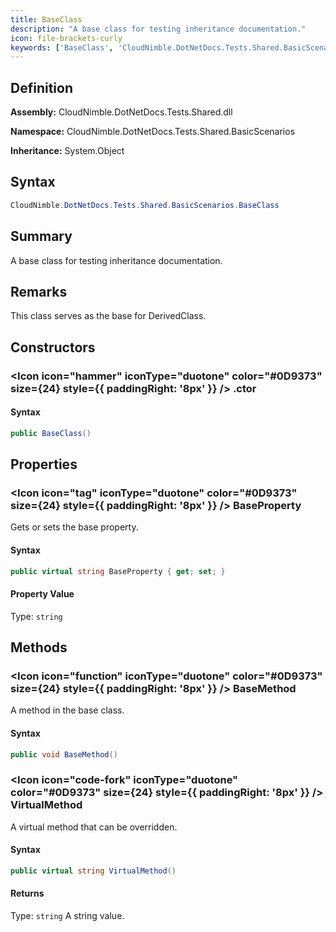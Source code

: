 ```yaml
---
title: BaseClass
description: "A base class for testing inheritance documentation."
icon: file-brackets-curly
keywords: ['BaseClass', 'CloudNimble.DotNetDocs.Tests.Shared.BasicScenarios.BaseClass', 'CloudNimble.DotNetDocs.Tests.Shared.BasicScenarios', 'class', 'System.Object']
---
```


## Definition

**Assembly:** CloudNimble.DotNetDocs.Tests.Shared.dll

**Namespace:** CloudNimble.DotNetDocs.Tests.Shared.BasicScenarios

**Inheritance:** System.Object

## Syntax

```csharp
CloudNimble.DotNetDocs.Tests.Shared.BasicScenarios.BaseClass
```

## Summary

A base class for testing inheritance documentation.

## Remarks

This class serves as the base for DerivedClass.

## Constructors

### <Icon icon="hammer" iconType="duotone" color="#0D9373" size={24} style={{ paddingRight: '8px' }} />  .ctor

#### Syntax

```csharp
public BaseClass()
```

## Properties

### <Icon icon="tag" iconType="duotone" color="#0D9373" size={24} style={{ paddingRight: '8px' }} />  BaseProperty

Gets or sets the base property.

#### Syntax

```csharp
public virtual string BaseProperty { get; set; }
```

#### Property Value

Type: `string`

## Methods

### <Icon icon="function" iconType="duotone" color="#0D9373" size={24} style={{ paddingRight: '8px' }} />  BaseMethod

A method in the base class.

#### Syntax

```csharp
public void BaseMethod()
```

### <Icon icon="code-fork" iconType="duotone" color="#0D9373" size={24} style={{ paddingRight: '8px' }} />  VirtualMethod

A virtual method that can be overridden.

#### Syntax

```csharp
public virtual string VirtualMethod()
```

#### Returns

Type: `string`
A string value.

